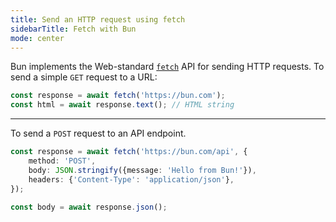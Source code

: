 ```yaml
---
title: Send an HTTP request using fetch
sidebarTitle: Fetch with Bun
mode: center
---
```


Bun implements the Web-standard [`fetch`](https://developer.mozilla.org/en-US/docs/Web/API/Fetch_API) API for sending HTTP requests. To send a simple `GET` request to a URL:

```ts fetch.ts icon="/icons/typescript.svg"
const response = await fetch('https://bun.com');
const html = await response.text(); // HTML string
```

---

To send a `POST` request to an API endpoint.

```ts fetch.ts icon="/icons/typescript.svg"
const response = await fetch('https://bun.com/api', {
	method: 'POST',
	body: JSON.stringify({message: 'Hello from Bun!'}),
	headers: {'Content-Type': 'application/json'},
});

const body = await response.json();
```
